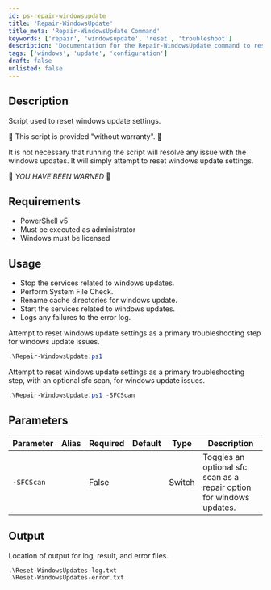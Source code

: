 ```yaml
---
id: ps-repair-windowsupdate
title: 'Repair-WindowsUpdate'
title_meta: 'Repair-WindowsUpdate Command'
keywords: ['repair', 'windowsupdate', 'reset', 'troubleshoot']
description: 'Documentation for the Repair-WindowsUpdate command to reset Windows Update settings and troubleshoot update issues.'
tags: ['windows', 'update', 'configuration']
draft: false
unlisted: false
---
```


## Description
Script used to reset windows update settings.

🚨 This script is provided "without warranty". 🚨

It is not necessary that running the script will resolve any issue with the windows updates. It will simply attempt to reset windows update settings.

🚨 *YOU HAVE BEEN WARNED* 🚨

## Requirements
- PowerShell v5
- Must be executed as administrator
- Windows must be licensed 

## Usage
- Stop the services related to windows updates.
- Perform System File Check.
- Rename cache directories for windows update.
- Start the services related to windows updates.
- Logs any failures to the error log.


Attempt to reset windows update settings as a primary troubleshooting step for windows update issues.

```powershell
.\Repair-WindowsUpdate.ps1
```

Attempt to reset windows update settings as a primary troubleshooting step, with an optional sfc scan, for windows update issues.
```powershell
.\Repair-WindowsUpdate.ps1 -SFCScan
```
## Parameters
| Parameter         | Alias | Required  | Default   | Type      | Description                               |
| ----------------- | ----- | --------- | --------- | --------- | ----------------------------------------- |
| `-SFCScan`        |       | False     |           | Switch    | Toggles an optional sfc scan as a repair option for windows updates.|

## Output
Location of output for log, result, and error files.

    .\Reset-WindowsUpdates-log.txt
    .\Reset-WindowsUpdates-error.txt









